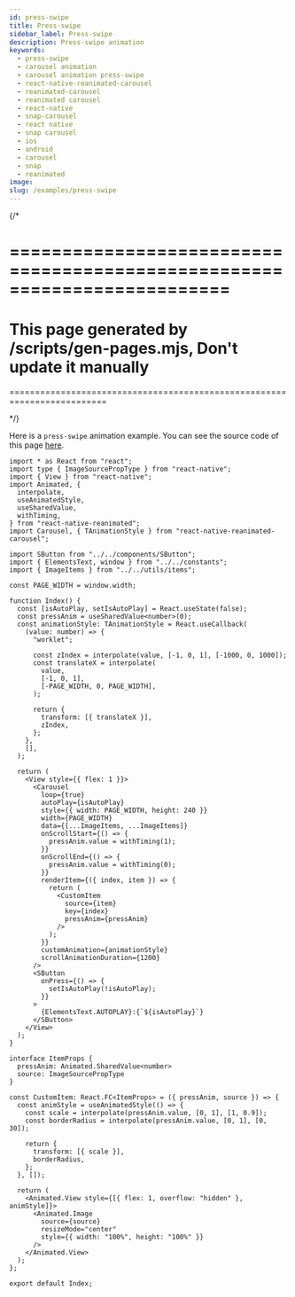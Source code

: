```yaml
---
id: press-swipe
title: Press-swipe
sidebar_label: Press-swipe
description: Press-swipe animation
keywords:
  - press-swipe
  - carousel animation
  - carousel animation press-swipe
  - react-native-reanimated-carousel
  - reanimated-carousel
  - reanimated carousel
  - react-native
  - snap-carousel
  - react native
  - snap carousel
  - ios
  - android
  - carousel
  - snap
  - reanimated
image:
slug: /examples/press-swipe
---
```


{/* 

=========================================================================
=========================================================================
This page generated by /scripts/gen-pages.mjs, Don't update it manually 
=========================================================================
=========================================================================

*/}

Here is a `press-swipe` animation example. You can see the source code of this page [here](https://github.com/dohooo/react-native-reanimated-carousel/blob/main/example/app/src/pages/press-swipe/index.tsx).


<Page page='press-swipe' />

```tsx copy
import * as React from "react";
import type { ImageSourcePropType } from "react-native";
import { View } from "react-native";
import Animated, {
  interpolate,
  useAnimatedStyle,
  useSharedValue,
  withTiming,
} from "react-native-reanimated";
import Carousel, { TAnimationStyle } from "react-native-reanimated-carousel";

import SButton from "../../components/SButton";
import { ElementsText, window } from "../../constants";
import { ImageItems } from "../../utils/items";

const PAGE_WIDTH = window.width;

function Index() {
  const [isAutoPlay, setIsAutoPlay] = React.useState(false);
  const pressAnim = useSharedValue<number>(0);
  const animationStyle: TAnimationStyle = React.useCallback(
    (value: number) => {
      "worklet";

      const zIndex = interpolate(value, [-1, 0, 1], [-1000, 0, 1000]);
      const translateX = interpolate(
        value,
        [-1, 0, 1],
        [-PAGE_WIDTH, 0, PAGE_WIDTH],
      );

      return {
        transform: [{ translateX }],
        zIndex,
      };
    },
    [],
  );

  return (
    <View style={{ flex: 1 }}>
      <Carousel
        loop={true}
        autoPlay={isAutoPlay}
        style={{ width: PAGE_WIDTH, height: 240 }}
        width={PAGE_WIDTH}
        data={[...ImageItems, ...ImageItems]}
        onScrollStart={() => {
          pressAnim.value = withTiming(1);
        }}
        onScrollEnd={() => {
          pressAnim.value = withTiming(0);
        }}
        renderItem={({ index, item }) => {
          return (
            <CustomItem
              source={item}
              key={index}
              pressAnim={pressAnim}
            />
          );
        }}
        customAnimation={animationStyle}
        scrollAnimationDuration={1200}
      />
      <SButton
        onPress={() => {
          setIsAutoPlay(!isAutoPlay);
        }}
      >
        {ElementsText.AUTOPLAY}:{`${isAutoPlay}`}
      </SButton>
    </View>
  );
}

interface ItemProps {
  pressAnim: Animated.SharedValue<number>
  source: ImageSourcePropType
}

const CustomItem: React.FC<ItemProps> = ({ pressAnim, source }) => {
  const animStyle = useAnimatedStyle(() => {
    const scale = interpolate(pressAnim.value, [0, 1], [1, 0.9]);
    const borderRadius = interpolate(pressAnim.value, [0, 1], [0, 30]);

    return {
      transform: [{ scale }],
      borderRadius,
    };
  }, []);

  return (
    <Animated.View style={[{ flex: 1, overflow: "hidden" }, animStyle]}>
      <Animated.Image
        source={source}
        resizeMode="center"
        style={{ width: "100%", height: "100%" }}
      />
    </Animated.View>
  );
};

export default Index;

```